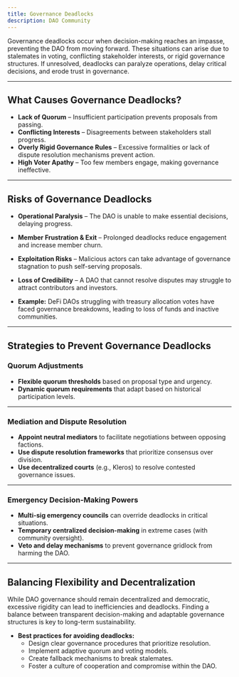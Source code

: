 ```yaml
---
title: Governance Deadlocks
description: DAO Community
---
```


Governance deadlocks occur when decision-making reaches an impasse, preventing the DAO from moving forward. These situations can arise due to stalemates in voting, conflicting stakeholder interests, or rigid governance structures. If unresolved, deadlocks can paralyze operations, delay critical decisions, and erode trust in governance.  

---

## **What Causes Governance Deadlocks?**  

- **Lack of Quorum** – Insufficient participation prevents proposals from passing.  
- **Conflicting Interests** – Disagreements between stakeholders stall progress.  
- **Overly Rigid Governance Rules** – Excessive formalities or lack of dispute resolution mechanisms prevent action.  
- **High Voter Apathy** – Too few members engage, making governance ineffective.  

---

## **Risks of Governance Deadlocks**  

- **Operational Paralysis** – The DAO is unable to make essential decisions, delaying progress.  
- **Member Frustration & Exit** – Prolonged deadlocks reduce engagement and increase member churn.  
- **Exploitation Risks** – Malicious actors can take advantage of governance stagnation to push self-serving proposals.  
- **Loss of Credibility** – A DAO that cannot resolve disputes may struggle to attract contributors and investors.  

- **Example:** DeFi DAOs struggling with treasury allocation votes have faced governance breakdowns, leading to loss of funds and inactive communities.  

---

## **Strategies to Prevent Governance Deadlocks**  

### **Quorum Adjustments**  
- **Flexible quorum thresholds** based on proposal type and urgency.  
- **Dynamic quorum requirements** that adapt based on historical participation levels.  

---

### **Mediation and Dispute Resolution**  
- **Appoint neutral mediators** to facilitate negotiations between opposing factions.  
- **Use dispute resolution frameworks** that prioritize consensus over division.  
- **Use decentralized courts** (e.g., Kleros) to resolve contested governance issues.  

---

### **Emergency Decision-Making Powers**  
- **Multi-sig emergency councils** can override deadlocks in critical situations.  
- **Temporary centralized decision-making** in extreme cases (with community oversight).  
- **Veto and delay mechanisms** to prevent governance gridlock from harming the DAO.  

---

## **Balancing Flexibility and Decentralization**  

While DAO governance should remain decentralized and democratic, excessive rigidity can lead to inefficiencies and deadlocks. Finding a balance between transparent decision-making and adaptable governance structures is key to long-term sustainability.  

- **Best practices for avoiding deadlocks:**  
    - Design clear governance procedures that prioritize resolution.  
    - Implement adaptive quorum and voting models.  
    - Create fallback mechanisms to break stalemates.  
    - Foster a culture of cooperation and compromise within the DAO.  


